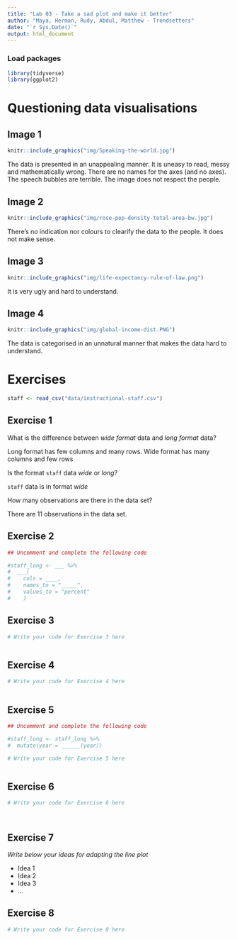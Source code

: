 ```yaml
---
title: "Lab 03 - Take a sad plot and make it better"
author: "Maya, Herman, Rudy, Abdul, Matthew - Trendsetters"
date: "`r Sys.Date()`"
output: html_document
---
```


### Load packages

```r
library(tidyverse)
library(ggplot2)
```


# Questioning data visualisations

## Image 1

```r
knitr::include_graphics("img/Speaking-the-world.jpg")
```

The data is presented in an unappealing manner. It is uneasy to read, messy and mathematically wrong. There are no names for the axes (and no axes). The speech bubbles are terrible. The image does not respect the people.




## Image 2

```r
knitr::include_graphics("img/rose-pop-density-total-area-bw.jpg")
```

There's no indication nor colours to clearify the data to the people. It does not make sense. 



## Image 3

```r
knitr::include_graphics("img/life-expectancy-rule-of-law.png")
```

It is very ugly and hard to understand.


## Image 4

```r
knitr::include_graphics("img/global-income-dist.PNG")
```

The data is categorised in an unnatural manner that makes the data hard to understand.




# Exercises

```r
staff <- read_csv("data/instructional-staff.csv")
```


## Exercise 1

What is the difference between *wide format* data and *long format* data?

Long format has few columns and many rows. Wide format has many columns and few rows

Is the format `staff` data *wide* or *long*?

`staff` data is in format *wide*

How many observations are there in the data set?

There are 11 observations in the data set.

## Exercise 2

```r
## Uncomment and complete the following code

#staff_long <- ___ %>%
#  ___(
#    cols = ____, 
#    names_to = "_____",
#    values_to = "percent"
#    )

```


## Exercise 3

```r
# Write your code for Exercise 3 here



```

## Exercise 4

```r
# Write your code for Exercise 4 here



```

## Exercise 5

```r
## Uncomment and complete the following code

#staff_long <- staff_long %>%
#  mutate(year = ______(year))
```


```r
# Write your code for Exercise 5 here



```

## Exercise 6

```r
# Write your code for Exercise 6 here




```

## Exercise 7

_Write below your ideas for adapting the line plot_

* Idea 1
* Idea 2
* Idea 3
* ...


## Exercise 8

```r
# Write your code for Exercise 8 here



```

